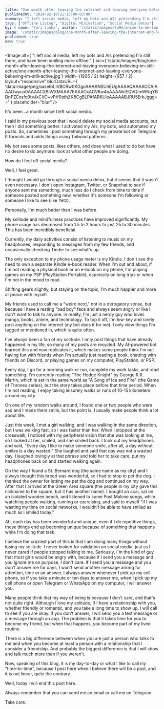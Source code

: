 ```yaml
---
title: "One month after leaving the internet and leaving everyone believing I'm still active"
publishedAt: '2024-02-16T21:15:00-03:00'
summary: "I left social media, left my bots and AIs pretending I'm still there, and have been smiling more offline."
tags: ["Offline Living", "Digital Minimalism", "Social Media Detox"]
by: { name: 'Yuri Cunha', avatar: '/static/images/toMe/anime-to-me-two.png' }
image: '/static/images/blog/one-month-after-leaving-the-internet-and-leaving-everyone-believing-im-still-active/one-month-after-leaving-the-internet-and-leaving-everyone-believing-im-still-active.jpg'
published: true
new: true
---
```


<Image
  alt={
    "I left social media, left my bots and AIs pretending I'm still there, and have been smiling more offline."
  }
  src={'/static/images/blog/one-month-after-leaving-the-internet-and-leaving-everyone-believing-im-still-active/one-month-after-leaving-the-internet-and-leaving-everyone-believing-im-still-active.jpg'}
  width={1905 / 2}
  height={957 / 2}
  layout="responsive"
  blurDataURL={
    'data:image/png;base64,iVBORw0KGgoAAAANSUhEUgAAAAQAAAACCAIAAADwyuo0AAAACXBIWXMAAA7EAAAOxAGVKw4bAAAAIklEQVQImWNgYBDnFZCxsfc0tvJkCI/O+vP/f0tdhZK8CgBLPAfARKUieAAAAABJRU5ErkJggg=='
  }
  placeholder="blur"
/>

It's been...a month since I left social media.

I said in my previous post that I would delete my social media accounts, but then I did something better: I activated my AIs, my bots, and automated my posts. So, sometimes I post something through my private bot on Telegram. It formats and adds things using Tailwind patterns.

My bot sees some posts, likes others, and does what I used to do but have no desire to do anymore: look at what other people are doing.

How do I feel off social media?

Well, I feel great.

I thought I would go through a social media detox, but it seems that it wasn't even necessary. I don't open Instagram, Twitter, or Snapchat to see if anyone sent me something, much less do I check from time to time if someone posted something new, whether it's someone I'm following or someone I like to see (like Yetz).

Personally, I'm much better than I was before.

My solitude and mindfulness practices have improved significantly. My phone usage has decreased from 1.5 to 2 hours to just 25 to 30 minutes. This has been incredibly beneficial.

Currently, my daily activities consist of listening to music on my headphones, responding to messages from my few friends, and occasionally checking Tinder to see what's up.

The only exception to my phone usage meter is my Kindle. I don't see the need to own a separate Kindle e-book reader. When I'm out and about, if I'm not reading a physical book or an e-book on my phone, I'm playing games on my PSP (PlayStation Portable), especially on long trips or when I'm not in the mood to read.

Shifting gears slightly, but staying on the topic, I'm much happier and more at peace with myself.

My friends used to call me a "weird nerd," not in a derogatory sense, but because I have a resting "bad boy" face and always seem angry or like I don't want to talk to anyone. In reality, I'm just a nerdy guy who loves manga, books, anime, and technology. To top it off, I'm low-key and rarely post anything on the internet (my bot does it for me). I only view things I'm tagged or mentioned in, which is quite often.

I've always been a fan of my solitude. I only post things that have already happened in my life, so many of my posts are recycled. My AI-powered bot learned this and now replicates it, which makes some people think I'm out having fun with friends when I'm actually just reading a book, chatting with friends on Discord, or playing games on my computer, PlayStation, or PSP.

Every day, I go for a morning walk or run, complete my work tasks, and read something. I'm currently reading "The Hedge Knight" by George R.R. Martin, which is set in the same world as "A Song of Ice and Fire" (the Game of Thrones series), but the story takes place before that time period. When I'm not reading, I enjoy taking leisurely walks or runs of 10-15 kilometers around my city.

On one of my random walks around, I found one or two people who were sad and I made them smile, but the point is, I usually make people think a lot about life.

Just this week, I met a girl walking, and I was walking in the same direction, but I was walking fast, so I was faster than her. When I stopped at the crosswalk, I noticed with my peripheral vision that she was looking at me, so I looked at her, smiled, and she smiled back. I took out my headphones and said, "Every day I like to make someone smile, after all, a day without smiles is a day wasted." She laughed and said that day was not a wasted day. I laughed lovingly at that phrase and told her to take care, put my headphones back on and started walking again.

On the way I found a St. Bernard dog (the same name as my city) and I always thought this breed was wonderful, so I had to stop to pet the dog. I thanked the owner for letting me pet the dog and continued on my way. After that I arrived at the Green Area square (the people in my city gave this nickname to the square, but it has another name). I bought an acai, sat on an isolated wooden bench, and listened to some Post Malone songs, while watching people walking, running or exercising, and said to myself "if I was wasting my time on social networks, I wouldn't be able to have smiled as much as I smiled today."

Ah, each day has been wonderful and unique, even if I do repetitive things, these things end up becoming unique because of something that happens while I'm doing that task.

I believe the craziest part of this is that I am doing many things without losing my solitude. I never looked for validation on social media, just as I never cared if people stopped talking to me. Seriously, I'm the kind of guy that most girls would be angry with, because if I send you a message and you ignore me on purpose, I don't care. If I send you a message and you don't answer me for days, I won't send another message asking for attention, time or an answer. I always answer whenever I pick up my cell phone, so if you take a minute or ten days to answer me, when I pick up my cell phone or open Telegram or WhatsApp on my computer, I will answer you.

Many people think that my way of being is because I don't care, and that's not quite right. Although I love my solitude, if I have a relationship with you, whether friendly or romantic, and you take a long time to show up, I will call to see if you are okay. If you don't answer, I will send you a text message or a message through an app. The problem is that it takes time for you to become my friend, but when that happens, you become part of my lived routine.

There is a big difference between when you are just a person who talks to me and when you become at least a person with a relationship that I consider a friendship. And probably the biggest difference is that I will show and talk much more than if you weren't.

Now, speaking of this blog, it is my day-to-day or what I like to call my "time-to-time", because I post here when I believe there will be a post, and it is not linear, quite the contrary.

Well, today I will end this post here.

Always remember that you can send me an email or call me on Telegram.

Take care.